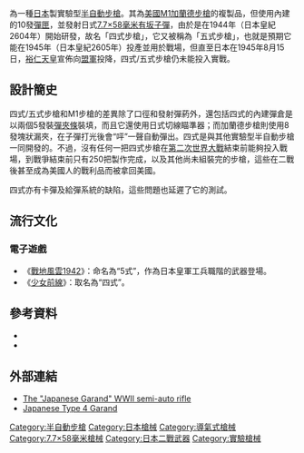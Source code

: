 {{noteTA
|G1=軍事
|G2=長度單位
|G3=Firearms
}}
{{Infobox Weapon
|name=四式步槍（又名「五式步槍」）
|image= [[File:Type_4_rifle.png|300px]]
|caption=
|origin={{flag|Empire of Japan}}
|type= 實驗型[[半自動步槍|半自動步槍]]
<!-- Type selection -->
|is_ranged=yes
|is_UK=
<!-- Service history -->
|service=
|used_by= [[日本帝國陸軍|日本帝國陸軍]]
|wars= [[太平洋戰爭|太平洋戰爭]]
<!-- Production history -->
|designer=
|design_date= 1944年
|manufacturer= 横須賀海軍工廠、館山砲術学校研究部、ワシノ製機、中央工業
|production_date= 1945年
|number= 250把
|variants=
<!-- General specifications -->
|weight= 4,097公克
|length= 1,073毫米（上刺刀時1,456毫米）
|part_length=590毫米
|width=
|height=
|crew=
<!-- Ranged weapon specifications --> 
|cartridge= [[7.7×58mm有坂子彈|7.7×58毫米有坂子彈]]
|caliber= 7.7毫米
|action= [[氣動式_(槍械)|長行程導氣式活塞]]，[[轉拴式槍栓|轉拴式槍栓]]
|mode= 半自動
|rate= 10發／分
|velocity= 689公尺／秒
|range=
|max_range=
|feed=10發內建盒狀彈倉，以兩個5發[[彈夾條|橋夾]]裝填
|sights= 
}}

{{nihongo|'''四式步槍'''|四式自動小銃|よんしきじどうしょうじゅう}}為一種[[日本|日本]]製實驗型[[半自動步槍|半自動步槍]]。其為[[美國|美國]][[M1加蘭德步槍|M1加蘭德步槍]]的複製品，但使用內建的10發[[彈匣|彈匣]]，並發射日式[[7.7×58mm有坂子彈|7.7×58毫米有坂子彈]]，由於是在1944年（日本皇紀2604年）開始研發，故名「四式步槍」，它又被稱為「五式步槍」，也就是預期它能在1945年（日本皇紀2605年）投產並用於戰場，但直至日本在1945年8月15日，[[裕仁天皇|裕仁天皇]]宣佈向[[同盟國_(第二次世界大戰)|盟軍]]投降，四式/五式步槍仍未能投入實戰。

==設計簡史==
四式/五式步槍和M1步槍的差異除了口徑和發射彈葯外，還包括四式的內建彈倉是以兩個5發裝[[彈夾條|彈夾條]]裝填，而且它還使用日式切線瞄準器；而加蘭德步槍則使用8發塊狀漏夾，在子彈打光後會“呯”一聲自動彈出。四式是與其他實驗型半自動步槍一同開發的。不過，沒有任何一把四式步槍在[[第二次世界大戰|第二次世界大戰]]結束前能夠投入戰場，到戰爭結束前只有250把製作完成，以及其他尚未組裝完的步槍，這些在二戰後甚至成為美國人的戰利品而被拿回美國。

四式亦有卡彈及給彈系統的缺陷，這些問題也延遲了它的測試。

==流行文化==
{{NoteTA
|G1=Game
}}

===電子遊戲===
*《[[戰地風雲1942|戰地風雲1942]]》：命名為“5式”，作為日本皇軍工兵職階的武器登場。
*《[[少女前線|少女前線]]》：取名為“四式”。

==參考資料==
*{{cite book|author=Anthony North |coauthors= Charles Stronge, Will Fowler |title=The Complete Encyclopedia of Guns|publisher=JG Press |year=2008|location=|page=435|isbn=1572154411}}
*{{cite book
  | last = Walter
  | first = John
  | title = Rifles of the World
  | publisher = Krause Publications
  | date = 2006
  | location = Iola, WI
  | page = 146
  | url = http://books.google.com/books?id=Eq2Dnj4sDZIC&pg=PA146
  | edition = 3rd
  | isbn = 0896892417
  | access-date = 2010-08-26
  | archive-date = 2014-01-02
  | archive-url = https://web.archive.org/web/20140102033834/http://books.google.com/books?id=Eq2Dnj4sDZIC&pg=PA146
  | dead-url = no
  }}

==外部連結==
*[http://www.youtube.com/watch?v=xUBvrCACNDQ The "Japanese Garand" WWII semi-auto rifle]{{Wayback|url=http://www.youtube.com/watch?v=xUBvrCACNDQ |date=20111024073134 }}
*[https://www.youtube.com/watch?v=ng15MmxGLgI Japanese Type 4 Garand]{{Wayback|url=https://www.youtube.com/watch?v=ng15MmxGLgI |date=20190403003945 }}

{{第二次世界大戰日本步兵火器}}

[[Category:半自動步槍|Category:半自動步槍]]
[[Category:日本槍械|Category:日本槍械]]
[[Category:導氣式槍械|Category:導氣式槍械]]
[[Category:7.7×58毫米槍械|Category:7.7×58毫米槍械]]
[[Category:日本二戰武器|Category:日本二戰武器]]
[[Category:實驗槍械|Category:實驗槍械]]
